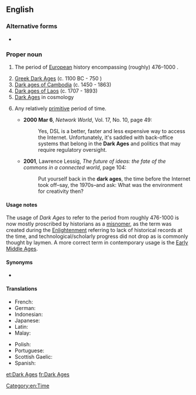 {{also|dark ages}}
==English==
{{wikipedia}}

===Alternative forms===
* {{l|en|dark ages}}

===Proper noun===
{{en-proper noun|head=[[dark|Dark]] [[age|Ages]]}}

# {{lb|en|proscribed}} The period of [[European]] history encompassing (roughly) 476–1000 {{C.E.}}.
# [[W:Greek Dark Ages|Greek Dark Ages]] (c. 1100 BC - 750 {{B.C.E.}})
# [[W:Dark ages of Cambodia|Dark ages of Cambodia]] (c. 1450 - 1863)
# [[W:Dark ages of Laos|Dark ages of Laos]] (c. 1707 - 1893)
# [[W:Chronology of the universe#Dark ages|Dark Ages]] in cosmology
# {{lb|en|figuratively}} Any relatively [[primitive]] period of time.
#* '''2000 Mar 6''', ''Network World'', Vol. 17, No. 10, page 49:
#*: Yes, DSL is a better, faster and less expensive way to access the Internet. Unfortunately, it's saddled with back-office systems that belong in the '''Dark Ages''' and politics that may require regulatory oversight.
#* '''2001''', Lawrence Lessig, ''The future of ideas: the fate of the commons in a connected world'', page 104:
#*: Put yourself back in the '''dark ages''', the time before the Internet took off–say, the 1970s–and ask: What was the environment for creativity then?

====Usage notes====
The usage of ''Dark Ages'' to refer to the period from roughly 476-1000 is now mostly proscribed by historians as a [[misnomer]], as the term was created during the [[Enlightenment]] referring to lack of historical records at the time, and technological/scholarly progress did not drop as is commonly thought by laymen. A more correct term in contemporary usage is the [[Early Middle Ages]].

====Synonyms====
* {{sense|historic period in Europe}} {{l|en|Early Middle Ages}}

====Translations====
{{trans-top|historic period}}
* French: {{t|fr|siècles obscurs}}
* German: {{t|de|Dunkle Jahrhunderte}}
* Indonesian: {{t|id|Zaman Kegelapan}}
* Japanese: {{t|ja|暗黒時代|tr=あんこくじだい, ankoku jidai}}
* Latin: {{t|la|saeculum obscurum}}
* Malay: {{t|ms|Zaman Kelam}}
{{trans-mid}}
* Polish: {{t|pl|wieki ciemne|m-p}}
* Portuguese: {{t|pt|Idade das Trevas|f}}
* Scottish Gaelic: {{t|gd|Linntean Dorcha|m-p|f-p|alt=Na Lintean Dorcha}}
* Spanish: {{t|es|Edad Oscura|f}}
{{trans-bottom}}

[[Category:en:Time]]

[[et:Dark Ages]]
[[fr:Dark Ages]]